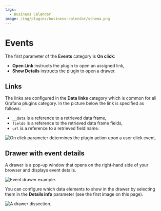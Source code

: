 ```yaml
---
tags:
  - Business Calendar
image: /img/plugins/business-calendar/schema.png
---
```



# Events

The first parameter of the **Events** category is **On click**:

- **Open Link** instructs the plugin to open an assigned link,
- **Show Details** instructs the plugin to open a drawer.

## Links

The links are configured in the **Data links** category which is common for all Grafana plugins category. In the picture below the link is specified as follows:

- `__data` is a reference to a retrieved data frame,
- `fields` is a reference to the retrieved data frame fields,
- `url` is a reference to a retrieved field name.

<Image
  title="On click parameter determines the plugin action upon a user click event."
  src="/img/plugins/business-calendar/events-section.png"
/>

## Drawer with event details

A drawer is a pop-up window that opens on the right-hand side of your browser and displays event details.

<Image
  title="Event drawer example."
  src="/img/plugins/business-calendar/drawer-location.png"
/>

You can configure which data elements to show in the drawer by selecting them in the **Details info** parameter (see the first image on this page).

<Image
  title="A drawer dissection."
  src="/img/plugins/business-calendar/drawer-dissect.png"
/>
